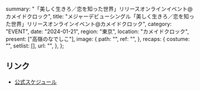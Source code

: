   summary: "「美しく生きろ／恋を知った世界」リリースオンラインイベント@カメイドクロック",
  title:
    "メジャーデビューシングル「美しく生きろ／恋を知った世界」リリースオンラインイベント@カメイドクロック",
  category: "EVENT",
  date: "2024-01-21",
  region: "東京",
  location: "カメイドクロック",
  present: ["高嶺のなでしこ"],
  image: {
    path: "",
    ref: "",
  },
  recaps: {
    costume: "",
    setlist: [],
    url: "",
  },
};

## リンク

- [公式スケジュール](https://takanenonadeshiko.jp/?p=1698)
